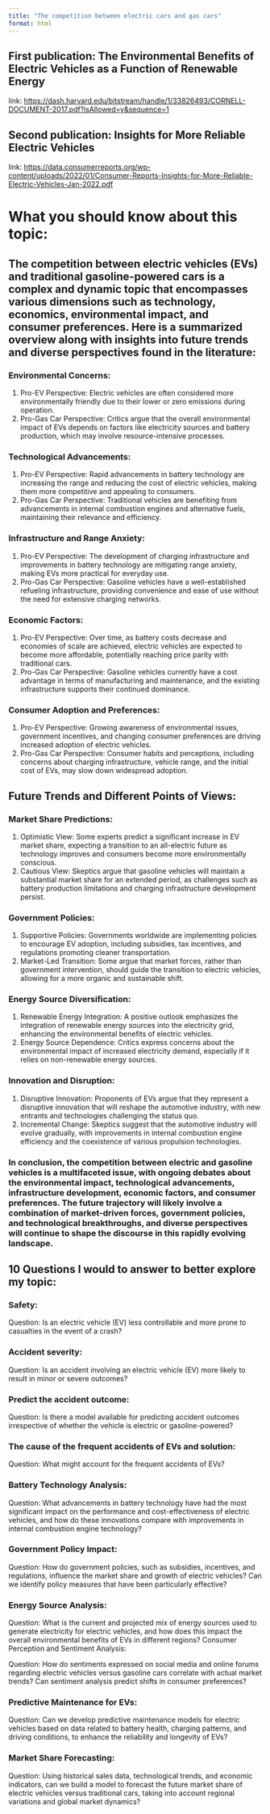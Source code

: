 ```yaml
---
title: "The competition between electric cars and gas cars"
format: html
---
```


## First publication: The Environmental Benefits of Electric Vehicles as a Function of Renewable Energy
link: <https://dash.harvard.edu/bitstream/handle/1/33826493/CORNELL-DOCUMENT-2017.pdf?isAllowed=y&sequence=1> 

## Second publication: Insights for More Reliable Electric Vehicles 
link: <https://data.consumerreports.org/wp-content/uploads/2022/01/Consumer-Reports-Insights-for-More-Reliable-Electric-Vehicles-Jan-2022.pdf>

# What you should know about this topic:
## The competition between electric vehicles (EVs) and traditional gasoline-powered cars is a complex and dynamic topic that encompasses various dimensions such as technology, economics, environmental impact, and consumer preferences. Here is a summarized overview along with insights into future trends and diverse perspectives found in the literature:

### Environmental Concerns:

1. Pro-EV Perspective: 
Electric vehicles are often considered more environmentally friendly due to their lower or zero emissions during operation.
2. Pro-Gas Car Perspective: Critics argue that the overall environmental impact of EVs depends on factors like electricity sources and battery production, which may involve resource-intensive processes.

### Technological Advancements: 
1. Pro-EV Perspective: Rapid advancements in battery technology are increasing the range and reducing the cost of electric vehicles, making them more competitive and appealing to consumers.
2. Pro-Gas Car Perspective: Traditional vehicles are benefiting from advancements in internal combustion engines and alternative fuels, maintaining their relevance and efficiency.

### Infrastructure and Range Anxiety:
1. Pro-EV Perspective: The development of charging infrastructure and improvements in battery technology are mitigating range anxiety, making EVs more practical for everyday use.
2. Pro-Gas Car Perspective: Gasoline vehicles have a well-established refueling infrastructure, providing convenience and ease of use without the need for extensive charging networks.

### Economic Factors:
1. Pro-EV Perspective: Over time, as battery costs decrease and economies of scale are achieved, electric vehicles are expected to become more affordable, potentially reaching price parity with traditional cars.
2. Pro-Gas Car Perspective: Gasoline vehicles currently have a cost advantage in terms of manufacturing and maintenance, and the existing infrastructure supports their continued dominance.

### Consumer Adoption and Preferences:
1. Pro-EV Perspective: Growing awareness of environmental issues, government incentives, and changing consumer preferences are driving increased adoption of electric vehicles.
2. Pro-Gas Car Perspective: Consumer habits and perceptions, including concerns about charging infrastructure, vehicle range, and the initial cost of EVs, may slow down widespread adoption.

## Future Trends and Different Points of Views:

### Market Share Predictions:

1. Optimistic View: Some experts predict a significant increase in EV market share, expecting a transition to an all-electric future as technology improves and consumers become more environmentally conscious.
2. Cautious View: Skeptics argue that gasoline vehicles will maintain a substantial market share for an extended period, as challenges such as battery production limitations and charging infrastructure development persist.

### Government Policies:
1. Supportive Policies: Governments worldwide are implementing policies to encourage EV adoption, including subsidies, tax incentives, and regulations promoting cleaner transportation.
2. Market-Led Transition: Some argue that market forces, rather than government intervention, should guide the transition to electric vehicles, allowing for a more organic and sustainable shift.

### Energy Source Diversification:
1. Renewable Energy Integration: A positive outlook emphasizes the integration of renewable energy sources into the electricity grid, enhancing the environmental benefits of electric vehicles.
2. Energy Source Dependence: Critics express concerns about the environmental impact of increased electricity demand, especially if it relies on non-renewable energy sources.

### Innovation and Disruption:
1. Disruptive Innovation: Proponents of EVs argue that they represent a disruptive innovation that will reshape the automotive industry, with new entrants and technologies challenging the status quo.
2. Incremental Change: Skeptics suggest that the automotive industry will evolve gradually, with improvements in internal combustion engine efficiency and the coexistence of various propulsion technologies.

### In conclusion, the competition between electric and gasoline vehicles is a multifaceted issue, with ongoing debates about the environmental impact, technological advancements, infrastructure development, economic factors, and consumer preferences. The future trajectory will likely involve a combination of market-driven forces, government policies, and technological breakthroughs, and diverse perspectives will continue to shape the discourse in this rapidly evolving landscape.

## 10 Questions I would to answer to better explore my topic:
### Safety:
Question: Is an electric vehicle (EV) less controllable and more prone to casualties in the event of a crash?

### Accident severity:
Question:  Is an accident involving an electric vehicle (EV) more likely to result in minor or severe outcomes?

### Predict the accident outcome:
Question: Is there a model available for predicting accident outcomes irrespective of whether the vehicle is electric or gasoline-powered?

### The cause of the frequent accidents of EVs and solution:
Question: What might account for the frequent accidents of EVs? 

### Battery Technology Analysis:
Question: What advancements in battery technology have had the most significant impact on the performance and cost-effectiveness of electric vehicles, and how do these innovations compare with improvements in internal combustion engine technology?

### Government Policy Impact:
Question: How do government policies, such as subsidies, incentives, and regulations, influence the market share and growth of electric vehicles? Can we identify policy measures that have been particularly effective?

### Energy Source Analysis:
Question: What is the current and projected mix of energy sources used to generate electricity for electric vehicles, and how does this impact the overall environmental benefits of EVs in different regions?
Consumer Perception and Sentiment Analysis:

Question: How do sentiments expressed on social media and online forums regarding electric vehicles versus gasoline cars correlate with actual market trends? Can sentiment analysis predict shifts in consumer preferences?

### Predictive Maintenance for EVs:
Question: Can we develop predictive maintenance models for electric vehicles based on data related to battery health, charging patterns, and driving conditions, to enhance the reliability and longevity of EVs?

### Market Share Forecasting:
Question: Using historical sales data, technological trends, and economic indicators, can we build a model to forecast the future market share of electric vehicles versus traditional cars, taking into account regional variations and global market dynamics?